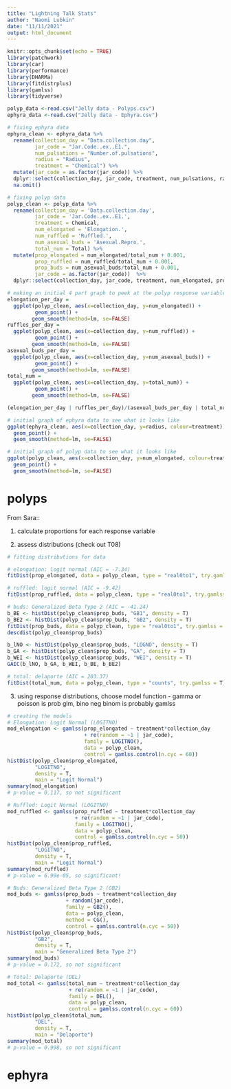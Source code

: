 ```yaml
---
title: "Lightning Talk Stats"
author: "Naomi Lubkin"
date: "11/11/2021"
output: html_document
---
```


```r
knitr::opts_chunk$set(echo = TRUE)
library(patchwork)
library(car)
library(performance)
library(DHARMa)
library(fitdistrplus)
library(gamlss)
library(tidyverse)
```

```r
polyp_data <-read.csv("Jelly data - Polyps.csv")
ephyra_data <-read.csv("Jelly data - Ephyra.csv")
```

```r
# fixing ephyra data
ephyra_clean <- ephyra_data %>%
  rename(collection_day = "Data.collection.day",
         jar_code = "Jar.Code..ex..E1.",
         num_pulsations = "Number.of.pulsations", 
         radius = "Radius", 
         treatment = "Chemical") %>%
  mutate(jar_code = as.factor(jar_code)) %>%
  dplyr::select(collection_day, jar_code, treatment, num_pulsations, radius) %>%
  na.omit()

# fixing polyp data
polyp_clean <- polyp_data %>%
  rename(collection_day = 'Data.collection.day', 
         jar_code = 'Jar.Code..ex..E1.', 
         treatment = Chemical, 
         num_elongated = 'Elongation.', 
         num_ruffled = 'Ruffled.', 
         num_asexual_buds = 'Asexual.Repro.', 
         total_num = Total) %>%
  mutate(prop_elongated = num_elongated/total_num + 0.001, 
         prop_ruffled = num_ruffled/total_num + 0.001, 
         prop_buds = num_asexual_buds/total_num + 0.001,
         jar_code = as.factor(jar_code))  %>%
  dplyr::select(collection_day, jar_code, treatment, num_elongated, prop_elongated, num_ruffled, prop_ruffled, num_asexual_buds, prop_buds, total_num) 

```

```r
# making an initial 4 part graph to peek at the polyp response variable data
elongation_per_day = 
  ggplot(polyp_clean, aes(x=collection_day, y=num_elongated)) +
         geom_point() +
        geom_smooth(method=lm, se=FALSE)
ruffles_per_day = 
  ggplot(polyp_clean, aes(x=collection_day, y=num_ruffled)) +
         geom_point() +
        geom_smooth(method=lm, se=FALSE)
asexual_buds_per_day = 
  ggplot(polyp_clean, aes(x=collection_day, y=num_asexual_buds)) +
         geom_point() +
        geom_smooth(method=lm, se=FALSE)
total_num = 
  ggplot(polyp_clean, aes(x=collection_day, y=total_num)) +
         geom_point() +
        geom_smooth(method=lm, se=FALSE)

(elongation_per_day | ruffles_per_day)/(asexual_buds_per_day | total_num)
```

```r
# initial graph of ephyra data to see what it looks like
ggplot(ephyra_clean, aes(x=collection_day, y=radius, colour=treatment)) +
  geom_point() +
  geom_smooth(method=lm, se=FALSE)
```

```r
# initial graph of polyp data to see what it looks like
ggplot(polyp_clean, aes(x=collection_day, y=num_elongated, colour=treatment))+
  geom_point() +
  geom_smooth(method=lm, se=FALSE)
```


# polyps

From Sara:: 

1. calculate proportions for each response variable 

2. assess distributions (check out T08) 
```r
# fitting distributions for data

# elongation: logit normal (AIC = -7.34)
fitDist(prop_elongated, data = polyp_clean, type = "real0to1", try.gamlss = T)

# ruffled: logit normal (AIC = -9.42)
fitDist(prop_ruffled, data = polyp_clean, type = "real0to1", try.gamlss = T)

# buds: Generalized Beta Type 2 (AIC = -41.24)
b_BE <- histDist(polyp_clean$prop_buds, "GB1", density = T)
b_BE2 <- histDist(polyp_clean$prop_buds, "GB2", density = T)
fitDist(prop_buds, data = polyp_clean, type = "real0to1", try.gamlss = T)
descdist(polyp_clean$prop_buds)

b_lNO <- histDist(polyp_clean$prop_buds, "LOGNO", density = T)
b_GA <- histDist(polyp_clean$prop_buds, "GA", density = T)
b_WEI <- histDist(polyp_clean$prop_buds, "WEI", density = T)
GAIC(b_lNO, b_GA, b_WEI, b_BE, b_BE2)

# total: delaporte (AIC = 203.37)
fitDist(total_num, data = polyp_clean, type = "counts", try.gamlss = T)

```

3. using response distributions, choose model function - gamma or poisson is prob glm, bino neg binom is probably gamlss 
```r
# creating the models
# Elongation: Logit Normal (LOGITNO)
mod_elongation <- gamlss(prop_elongated ~ treatment*collection_day 
                         + re(random = ~1 | jar_code), 
                         family = LOGITNO(), 
                         data = polyp_clean, 
                         control = gamlss.control(n.cyc = 60))
histDist(polyp_clean$prop_elongated, 
         "LOGITNO", 
         density = T, 
         main = "Logit Normal")
summary(mod_elongation)
# p-value = 0.117, so not significant

# Ruffled: Logit Normal (LOGITNO)
mod_ruffled <- gamlss(prop_ruffled ~ treatment*collection_day 
                      + re(random = ~1 | jar_code), 
                      family = LOGITNO(), 
                      data = polyp_clean, 
                      control = gamlss.control(n.cyc = 50))
histDist(polyp_clean$prop_ruffled, 
         "LOGITNO", 
         density = T, 
         main = "Logit Normal")
summary(mod_ruffled)
# p-value = 6.99e-05, so significant!

# Buds: Generalized Beta Type 2 (GB2)
mod_buds <- gamlss(prop_buds ~ treatment*collection_day 
                   + random(jar_code), 
                   family = GB2(), 
                   data = polyp_clean, 
                   method = CG(), 
                   control = gamlss.control(n.cyc = 50))
histDist(polyp_clean$prop_buds, 
         "GB2", 
         density = T, 
         main = "Generalized Beta Type 2")
summary(mod_buds)
# p-value = 0.172, so not significant

# Total: Delaporte (DEL)
mod_total <- gamlss(total_num ~ treatment*collection_day 
                    + re(random = ~1 | jar_code), 
                    family = DEL(), 
                    data = polyp_clean, 
                    control = gamlss.control(n.cyc = 60))
histDist(polyp_clean$total_num,
         "DEL", 
         density = T, 
         main = "Delaporte")
summary(mod_total)
# p-value = 0.998, so not significant

```

# ephyra
```r

```

